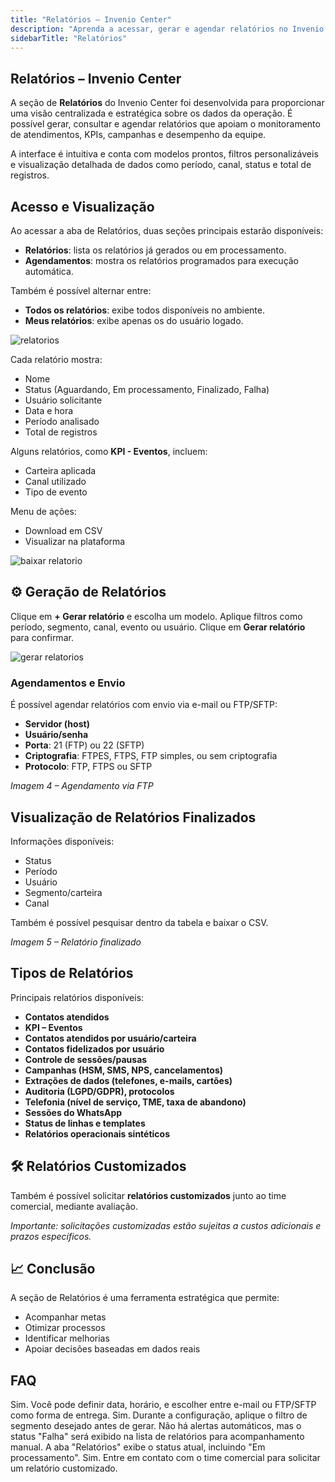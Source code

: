 ```yaml
---
title: "Relatórios – Invenio Center"
description: "Aprenda a acessar, gerar e agendar relatórios no Invenio Center para melhorar sua operação."
sidebarTitle: "Relatórios"
---
```


##  Relatórios – Invenio Center

A seção de **Relatórios** do Invenio Center foi desenvolvida para proporcionar uma visão centralizada e estratégica sobre os dados da operação. É possível gerar, consultar e agendar relatórios que apoiam o monitoramento de atendimentos, KPIs, campanhas e desempenho da equipe.

A interface é intuitiva e conta com modelos prontos, filtros personalizáveis e visualização detalhada de dados como período, canal, status e total de registros.

##  Acesso e Visualização

Ao acessar a aba de Relatórios, duas seções principais estarão disponíveis:

- **Relatórios**: lista os relatórios já gerados ou em processamento.
- **Agendamentos**: mostra os relatórios programados para execução automática.

Também é possível alternar entre:
- **Todos os relatórios**: exibe todos disponíveis no ambiente.
- **Meus relatórios**: exibe apenas os do usuário logado.

![relatorios](https://robbublob.blob.core.windows.net/docs/relatorios.png) 

Cada relatório mostra:
- Nome
- Status (Aguardando, Em processamento, Finalizado, Falha)
- Usuário solicitante
- Data e hora
- Período analisado
- Total de registros

Alguns relatórios, como **KPI - Eventos**, incluem:
- Carteira aplicada
- Canal utilizado
- Tipo de evento

Menu de ações:
- Download em CSV
- Visualizar na plataforma

![baixar relatorio](https://robbublob.blob.core.windows.net/docs/opcaorelatorio.png) 

## ⚙️ Geração de Relatórios

Clique em **+ Gerar relatório** e escolha um modelo. Aplique filtros como período, segmento, canal, evento ou usuário. Clique em **Gerar relatório** para confirmar.

![gerar relatorios](https://robbublob.blob.core.windows.net/docs/gerarrelatorio.png) 

###  Agendamentos e Envio

É possível agendar relatórios com envio via e-mail ou FTP/SFTP:

- **Servidor (host)**
- **Usuário/senha**
- **Porta**: 21 (FTP) ou 22 (SFTP)
- **Criptografia**: FTPES, FTPS, FTP simples, ou sem criptografia
- **Protocolo**: FTP, FTPS ou SFTP

_Imagem 4 – Agendamento via FTP_

##  Visualização de Relatórios Finalizados

Informações disponíveis:
- Status
- Período
- Usuário
- Segmento/carteira
- Canal

Também é possível pesquisar dentro da tabela e baixar o CSV.

_Imagem 5 – Relatório finalizado_

##  Tipos de Relatórios

Principais relatórios disponíveis:
- **Contatos atendidos**
- **KPI – Eventos**
- **Contatos atendidos por usuário/carteira**
- **Contatos fidelizados por usuário**
- **Controle de sessões/pausas**
- **Campanhas (HSM, SMS, NPS, cancelamentos)**
- **Extrações de dados (telefones, e-mails, cartões)**
- **Auditoria (LGPD/GDPR), protocolos**
- **Telefonia (nível de serviço, TME, taxa de abandono)**
- **Sessões do WhatsApp**
- **Status de linhas e templates**
- **Relatórios operacionais sintéticos**

## 🛠️ Relatórios Customizados

Também é possível solicitar **relatórios customizados** junto ao time comercial, mediante avaliação.

 *Importante: solicitações customizadas estão sujeitas a custos adicionais e prazos específicos.*

## 📈 Conclusão

A seção de Relatórios é uma ferramenta estratégica que permite:

- Acompanhar metas
- Otimizar processos
- Identificar melhorias
- Apoiar decisões baseadas em dados reais

##  FAQ

<AccordionGroup title="Dúvidas Frequentes">

<Accordion title="Consigo agendar um relatório para ser enviado automaticamente?">
Sim. Você pode definir data, horário, e escolher entre e-mail ou FTP/SFTP como forma de entrega.
</Accordion>

<Accordion title="É possível gerar um relatório com dados de um segmento específico?">
Sim. Durante a configuração, aplique o filtro de segmento desejado antes de gerar.
</Accordion>

<Accordion title="O sistema envia algum alerta caso um relatório falhe?">
Não há alertas automáticos, mas o status "Falha" será exibido na lista de relatórios para acompanhamento manual.
</Accordion>

<Accordion title="Como sei quais relatórios estão em andamento?">
A aba "Relatórios" exibe o status atual, incluindo "Em processamento".
</Accordion>

<Accordion title="Preciso de um relatório com um formato específico. Isso é possível?">
Sim. Entre em contato com o time comercial para solicitar um relatório customizado.
</Accordion>

</AccordionGroup>


